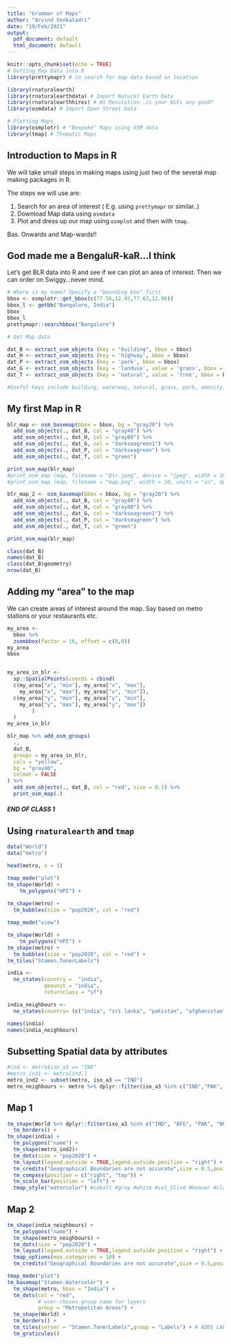 ```yaml
---
title: "Grammar of Maps"
author: "Arvind Venkatadri"
date: "19/Feb/2021"
output:
  pdf_document: default
  html_document: default
---
```


```r
knitr::opts_chunk$set(echo = TRUE)
# Getting Map Data into R
library(prettymapr) # to search for map data based on location

library(rnaturalearth)
library(rnaturalearthdata) # Import Natural Earth Data
library(rnaturalearthhires) # Hi Resolution..is your WiFi any good?
library(osmdata) # Import Open Street Data

# Plotting Maps
library(osmplotr) # "Bespoke" Maps using OSM data
library(tmap) # Thematic Maps

```
## Introduction to Maps in R 
We will take small steps in making maps using just two of the several map making packages in R.

The steps we will use are:

1. Search for an area of interest ( E.g. using `prettymapr` or similar..)
2. Download Map data using `osmdata`
3. Plot and dress up our map using `osmplot` and then with `tmap`.

Bas. Onwards and Map-wards!!


## God made me a BengaluR-kaR...I think

Let's get BLR data into R and see if we can plot an area of interest. Then we can order on Swiggy...never mind. 

```r

# Where is my home? Specify a "bounding box" first
bbox <- osmplotr::get_bbox(c(77.56,12.93,77.63,12.96))
bbox_l <- getbb("Bangalore, India")
bbox
bbox_l
prettymapr::searchbbox("Bangalore")
```

```r
# Get Map data

dat_B <- extract_osm_objects (key = "building", bbox = bbox) 
dat_H <- extract_osm_objects (key = 'highway', bbox = bbox)
dat_P <- extract_osm_objects (key = 'park', bbox = bbox)
dat_G <- extract_osm_objects (key = 'landuse', value = 'grass', bbox = bbox)
dat_T <- extract_osm_objects (key = 'natural', value = 'tree', bbox = bbox)

#Useful keys include building, waterway, natural, grass, park, amenity, shop, boundary, and highway.


```
## My first Map in R

```r

blr_map <- osm_basemap(bbox = bbox, bg = "gray20") %>%
  add_osm_objects(., dat_B, col = "gray40") %>% 
  add_osm_objects(., dat_H, col = "gray80") %>% 
  add_osm_objects(., dat_G, col = "darkseagreen1") %>% 
  add_osm_objects(., dat_P, col = "darkseagreen") %>% 
  add_osm_objects(., dat_T, col = "green")

print_osm_map(blr_map)
#print_osm_map (map, filename = "Blr.jpeg", device = "jpeg", width = 10, units = "cm")
#print_osm_map (map, filename = "map.png", width = 10, units = "in", dpi = 300)
```
```r
blr_map_2 <- osm_basemap(bbox = bbox, bg = "gray20") %>%
  add_osm_objects(., dat_B, col = "gray40") %>% 
  add_osm_objects(., dat_H, col = "gray80") %>% 
  add_osm_objects(., dat_G, col = "darkseagreen1") %>% 
  add_osm_objects(., dat_P, col = "darkseagreen") %>% 
  add_osm_objects(., dat_T, col = "green")

print_osm_map(blr_map)
```

```r
class(dat_B)
names(dat_B)
class(dat_B$geometry)
nrow(dat_B)
```

## Adding my "area" to the map

We can create areas of interest around the map. Say based on metro stations or your restaurants etc. 

```r

my_area <- 
  bbox %>% 
  zoombbox(factor = 16, offset = c(0,0)) 
my_area
bbox


my_area_in_blr <- 
  sp::SpatialPoints(coords = cbind(
  c(my_area["x", "min"], my_area["x", "max"],
    my_area["x", "max"], my_area["x", "min"]),
  c(my_area["y", "min"], my_area["y", "min"],
    my_area["y", "max"], my_area["y", "max"])
        )
  )
my_area_in_blr
```


```r
blr_map %>% add_osm_groups(
  .,
  dat_B,
  groups = my_area_in_blr,
  cols = "yellow",
  bg = "gray40",
  colmat = FALSE
) %>%
  add_osm_objects(., dat_B, col = "red", size = 0.2) %>% 
  print_osm_map(.)
```

##### END OF CLASS 1



## Using `rnaturalearth` and `tmap`

```r
data("World")
data("metro")

head(metro, n = 3)
```


```r
tmap_mode("plot")
tm_shape(World) +
    tm_polygons("HPI") +
  
tm_shape(metro) + 
  tm_bubbles(size = "pop2020", col = "red")
```



```r
tmap_mode("view")

tm_shape(World) +
    tm_polygons("HPI") +
tm_shape(metro) + 
  tm_bubbles(size = "pop2020", col = "red") +
tm_tiles("Stamen.TonerLabels")
```


```r
india <- 
  ne_states(country =  "india", 
            geounit = "india", 
            returnclass = "sf")

india_neighbours <- 
  ne_states(country= (c("india", "sri lanka", "pakistan", "afghanistan", "nepal","bangladesh")))

names(india)
names(india_neighbours)
```


## Subsetting Spatial data by attributes
```r
#ind <- metro$iso_a3 == "IND"
#metro_ind1 <- metro[ind,]
metro_ind2 <- subset(metro, iso_a3 == "IND")
metro_neighbours <- metro %>% dplyr::filter(iso_a3 %in% c("IND","PAK", "LKA", "BGD","NPL"))
```

## Map 1
```r
tm_shape(World %>% dplyr::filter(iso_a3 %in% c("IND", "AFG", "PAK", "NPL", "BGD", "LKA"))) + 
  tm_borders() + 
tm_shape(india) + 
  tm_polygons("name") + 
  tm_shape(metro_ind2)+
  tm_dots(size = "pop2020") + 
  tm_layout(legend.outside = TRUE,legend.outside.position = "right") +
  tm_credits("Geographical Boundaries are not accurate",size = 0.5,position = "right") + 
  tm_compass(position = c("right", "top")) + 
  tm_scale_bar(position = "left") + 
  tmap_style("watercolor") #cobalt #gray #white #col_blind #beaver #classic #watercolor #albatross #bw
```



## Map 2
```r
tm_shape(india_neighbours) + 
  tm_polygons("name") + 
  tm_shape(metro_neighbours) +
  tm_dots(size = "pop2020") + 
  tm_layout(legend.outside = TRUE,legend.outside.position = "right") +
  tmap_options(max.categories = 10) + 
  tm_credits("Geographical Boundaries are not accurate",size = 0.5,position = "center")
```

```r
tmap_mode("plot")
tm_basemap("Stamen.Watercolor") +
  tm_shape(metro, bbox = "India") + 
  tm_dots(col = "red", 
          # user-chosen group name for layers
          group = "Metropolitan Areas") +
  tm_shape(World) + 
  tm_borders() + 
  tm_tiles(server = "Stamen.TonerLabels",group = "Labels") + # ADDS LABELS!!!
  tm_graticules()

```

